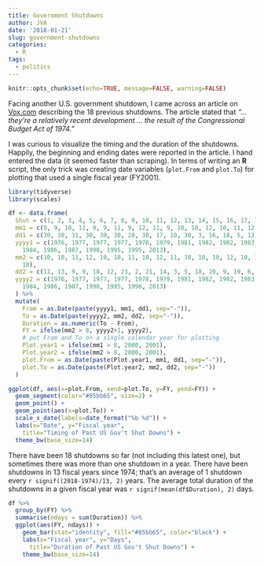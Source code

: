 ```yaml
---
title: Government Shutdowns
author: JVA
date: '2018-01-21'
slug: government-shutdowns
categories:
  - R
tags:
  - politics
---
```



```r
knitr::opts_chunk$set(echo=TRUE, message=FALSE, warning=FALSE)
```

Facing another U.S. government shutdown, I came across an article on  [Vox.com](https://www.vox.com/policy-and-politics/2018/1/19/16905584/government-shutdown-history-clinton-obama-explained) describing the 18 previous shutdowns.  The article stated that *"... they’re a relatively recent development ... the result of the Congressional Budget Act of 1974."*

I was curious to visualize the timing and the duration of the shutdowns.  Happily, the beginning and ending dates were reported in the article.  I hand entered the data (it seemed faster than scraping).  In terms of writing an **R** script, the only trick was creating date variables (`plot.From` and `plot.To`) for plotting that used a single fiscal year (FY2001).

```r
library(tidyverse)
library(scales)

df <- data.frame(
  Shut = c(1, 2, 3, 4, 5, 6, 7, 8, 9, 10, 11, 12, 13, 14, 15, 16, 17, 18),
  mm1 = c(9, 9, 10, 11, 9, 9, 11, 9, 12, 11, 9, 10, 10, 12, 10, 11, 12, 10),
  dd1 = c(30, 30, 31, 30, 30, 30, 20, 30, 17, 10, 30, 3, 16, 18, 5, 13, 5, 1),
  yyyy1 = c(1976, 1977, 1977, 1977, 1978, 1979, 1981, 1982, 1982, 1983, 1984,
    1984, 1986, 1987, 1990, 1995, 1995, 2013),
  mm2 = c(10, 10, 11, 12, 10, 10, 11, 10, 12, 11, 10, 10, 10, 12, 10, 11, 1,
    10),
  dd2 = c(11, 13, 9, 9, 18, 12, 23, 2, 21, 14, 3, 5, 18, 20, 9, 19, 6, 17),
  yyyy2 = c(1976, 1977, 1977, 1977, 1978, 1979, 1981, 1982, 1982, 1983, 1984,
    1984, 1986, 1987, 1990, 1995, 1996, 2013)
  ) %>%
  mutate(
    From = as.Date(paste(yyyy1, mm1, dd1, sep="-")),
    To = as.Date(paste(yyyy2, mm2, dd2, sep="-")),
    Duration = as.numeric(To - From),
    FY = ifelse(mm2 > 8, yyyy2+1, yyyy2),
    # put From and To on a single calendar year for plotting
    Plot.year1 = ifelse(mm1 > 8, 2000, 2001),
    Plot.year2 = ifelse(mm2 > 8, 2000, 2001),
    plot.From = as.Date(paste(Plot.year1, mm1, dd1, sep="-")),
    plot.To = as.Date(paste(Plot.year2, mm2, dd2, sep="-"))
  )

ggplot(df, aes(x=plot.From, xend=plot.To, y=FY, yend=FY)) +
  geom_segment(color="#85bb65", size=2) +
  geom_point() +
  geom_point(aes(x=plot.To)) +
  scale_x_date(labels=date_format("%b %d")) +
  labs(x="Date", y="Fiscal year",
    title="Timing of Past US Gov't Shut Downs") +
  theme_bw(base_size=14)
```

There have been 18 shutdowns so far (not including this latest one), but sometimes there was more than one shutdown in a year.  There have been shutdowns in 13 fiscal years since 1974; that's an average of 1 shutdown every `r signif((2018-1974)/13, 2)` years.  The average total duration of the shutdowns in a given fiscal year was `r signif(mean(df$Duration), 2)` days.

```r
df %>%
  group_by(FY) %>%
  summarise(ndays = sum(Duration)) %>%
  ggplot(aes(FY, ndays)) +
    geom_bar(stat="identity", fill="#85bb65", color="black") +
    labs(x="Fiscal year", y="Days",
      title="Duration of Past US Gov't Shut Downs") +
    theme_bw(base_size=14)
```
